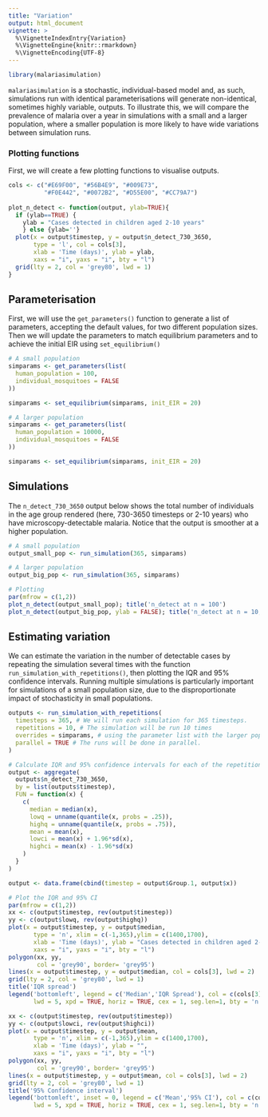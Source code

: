 ```yaml
---
title: "Variation"
output: html_document
vignette: >
  %\VignetteIndexEntry{Variation}
  %\VignetteEngine{knitr::rmarkdown}
  %\VignetteEncoding{UTF-8}
---
```


```r
library(malariasimulation)
```

`malariasimulation` is a stochastic, individual-based model and, as such, simulations run with identical parameterisations will generate non-identical, sometimes highly variable, outputs. To illustrate this, we will compare the prevalence of malaria over a year in simulations with a small and a larger population, where a smaller population is more likely to have wide variations between simulation runs. 

### Plotting functions
First, we will create a few plotting functions to visualise outputs. 
```r
cols <- c("#E69F00", "#56B4E9", "#009E73", 
          "#F0E442", "#0072B2", "#D55E00", "#CC79A7")
          
plot_n_detect <- function(output, ylab=TRUE){
  if (ylab==TRUE) {
    ylab = "Cases detected in children aged 2-10 years"
    } else {ylab=''}
  plot(x = output$timestep, y = output$n_detect_730_3650, 
       type = 'l', col = cols[3],
       xlab = 'Time (days)', ylab = ylab,
       xaxs = "i", yaxs = "i", bty = "l")
  grid(lty = 2, col = 'grey80', lwd = 1)
}
```

## Parameterisation
First, we will use the `get_parameters()` function to generate a list of parameters, accepting the default values, for two different population sizes. Then we will update the parameters to match equilibrium parameters and to achieve the initial EIR using `set_equilibrium()`
```r
# A small population 
simparams <- get_parameters(list(
  human_population = 100,
  individual_mosquitoes = FALSE
))

simparams <- set_equilibrium(simparams, init_EIR = 20)

# A larger population 
simparams <- get_parameters(list(
  human_population = 10000,
  individual_mosquitoes = FALSE
))

simparams <- set_equilibrium(simparams, init_EIR = 20)
```


## Simulations

The `n_detect_730_3650` output below shows the total number of individuals in the age group rendered (here, 730-3650 timesteps or 2-10 years) who have microscopy-detectable malaria. Notice that the output is smoother at a higher population.

```r
# A small population
output_small_pop <- run_simulation(365, simparams)

# A larger population
output_big_pop <- run_simulation(365, simparams)

# Plotting 
par(mfrow = c(1,2))
plot_n_detect(output_small_pop); title('n_detect at n = 100')
plot_n_detect(output_big_pop, ylab = FALSE); title('n_detect at n = 10,000')
```

## Estimating variation 

We can estimate the variation in the number of detectable cases by repeating the simulation several times with the function `run_simulation_with_repetitions()`, then plotting the IQR and 95% confidence intervals. Running multiple simulations is particularly important for simulations of a small population size, due to the disproportionate impact of stochasticity in small populations. 

```r
outputs <- run_simulation_with_repetitions(
  timesteps = 365, # We will run each simulation for 365 timesteps.
  repetitions = 10, # The simulation will be run 10 times
  overrides = simparams, # using the parameter list with the larger population that we created earlier.
  parallel = TRUE # The runs will be done in parallel.
)

# Calculate IQR and 95% confidence intervals for each of the repetitions
output <- aggregate(
  outputs$n_detect_730_3650,
  by = list(outputs$timestep),
  FUN = function(x) {
    c(
      median = median(x),
      lowq = unname(quantile(x, probs = .25)),
      highq = unname(quantile(x, probs = .75)),
      mean = mean(x),
      lowci = mean(x) + 1.96*sd(x),
      highci = mean(x) - 1.96*sd(x)
    )
  }
)

output <- data.frame(cbind(timestep = output$Group.1, output$x))

# Plot the IQR and 95% CI
par(mfrow = c(1,2))
xx <- c(output$timestep, rev(output$timestep))
yy <- c(output$lowq, rev(output$highq))
plot(x = output$timestep, y = output$median, 
       type = 'n', xlim = c(-1,365),ylim = c(1400,1700),
       xlab = 'Time (days)', ylab = "Cases detected in children aged 2-10 years",
       xaxs = "i", yaxs = "i", bty = "l")
polygon(xx, yy,
        col = 'grey90', border= 'grey95')
lines(x = output$timestep, y = output$median, col = cols[3], lwd = 2)
grid(lty = 2, col = 'grey80', lwd = 1)
title('IQR spread')
legend('bottomleft', legend = c('Median','IQR Spread'), col = c(cols[3],'grey90'),
       lwd = 5, xpd = TRUE, horiz = TRUE, cex = 1, seg.len=1, bty = 'n')

xx <- c(output$timestep, rev(output$timestep))
yy <- c(output$lowci, rev(output$highci))
plot(x = output$timestep, y = output$mean, 
       type = 'n', xlim = c(-1,365),ylim = c(1400,1700),
       xlab = 'Time (days)', ylab = "",
       xaxs = "i", yaxs = "i", bty = "l")
polygon(xx, yy,
        col = 'grey90', border= 'grey95')
lines(x = output$timestep, y = output$mean, col = cols[3], lwd = 2)
grid(lty = 2, col = 'grey80', lwd = 1)
title('95% Confidence interval')
legend('bottomleft', inset = 0, legend = c('Mean','95% CI'), col = c(cols[3],'grey90'),
       lwd = 5, xpd = TRUE, horiz = TRUE, cex = 1, seg.len=1, bty = 'n')
```
